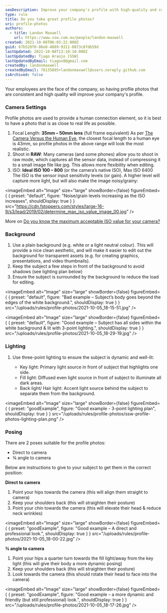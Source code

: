 ```yaml
---
seoDescription: Improve your company's profile with high-quality and consistent employee photos that provide a human connection element.
type: rule
title: Do you take great profile photos?
uri: profile-photos
authors:
  - title: Landon Maxwell
    url: https://www.ssw.com.au/people/landon-maxwell
created: 2021-10-06T06:03:22.000Z
guid: 67b520f0-86e0-4889-9311-8873c8fdb59d
lastUpdated: 2022-10-08T13:10:10.000Z
lastUpdatedBy: Tiago Araújo [SSW]
lastUpdatedByEmail: tiagov8@gmail.com
createdBy: landonmaxwell
createdByEmail: 78135895+landonmaxwell@users.noreply.github.com
isArchived: false
---
```


Your employees are the face of the company, so having profile photos that are consistent and high quality will improve your company's profile.

### Camera Settings

Profile photos are used to provide a human connection element, so it is best to have a photo that is as close to real life as possible.

1. Focal Length: **35mm – 50mm lens** (full frame equivalent)
   As per [The Camera Versus the Human Eye](https://petapixel.com/2012/11/17/the-camera-versus-the-human-eye/), the closest focal length to a human eye is 43mm, so profile photos in the above range will look the most realistic.
2. Shoot in **RAW**: Many cameras (and some phones) allow you to shoot in raw mode, which captures all the sensor data, instead of compressing it to a small image file like jpg. This allows more flexibility when editing.
3. ISO: **Ideal ISO 100 – 800** (or the camera’s native ISO), Max ISO 6400
   The ISO is the sensor input sensitivity levels (or gain). A higher level will capture more light, but will also make the image noisy/grainy:


<imageEmbed
  alt="Image"
  size="large"
  showBorder={false}
  figureEmbed={ {
    preset: "default",
    figure: "Noise/grain levels increasing as the ISO increases",
    shouldDisplay: true
  } }
  src="https://cdn.fstoppers.com/styles/large-16-9/s3/lead/2019/02/determine_max_iso_value_image_00.jpg"
/>

More on [Do you know the maximum acceptable ISO value for your camera?
](https://fstoppers.com/education/do-you-know-maximum-acceptable-iso-value-your-camera-338275)

### Background

1. Use a plain background (e.g. white or a light neutral colour).
   This will provide a nice clean aesthetic, and will make it easier to edit out the background for transparent assets (e.g. for creating graphics, presentations, and video thumbnails).
2. Keep the subject a few steps in front of the background to avoid shadows (see lighting plan below)
3. Ensure the subject is surrounded by the background to reduce the load for editing.


<imageEmbed
  alt="Image"
  size="large"
  showBorder={false}
  figureEmbed={ {
    preset: "default",
    figure: "Bad example – Subject’s body goes beyond the edges of the white background.",
    shouldDisplay: true
  } }
  src="/uploads/rules/profile-photos/2021-10-05_18-15-51.jpg"
/>


<imageEmbed
  alt="Image"
  size="large"
  showBorder={false}
  figureEmbed={ {
    preset: "default",
    figure: "Good example – Subject has all sides within the white background & lit with 3-point lighting.",
    shouldDisplay: true
  } }
  src="/uploads/rules/profile-photos/2021-10-05_18-29-19.jpg"
/>

### Lighting

1. Use three-point lighting to ensure the subject is dynamic and well-lit:

   - Key light: Primary light source in front of subject that highlights one side.
   - Fill light: Diffused even light source in front of subject to illuminate all dark areas.
   - Back light/ Hair light: Accent light source behind the subject to separate them from the background.

<imageEmbed
  alt="Image"
  size="large"
  showBorder={false}
  figureEmbed={ {
    preset: "goodExample",
    figure: "Good example - 3-point lighting plan",
    shouldDisplay: true
  } }
  src="/uploads/rules/profile-photos/ssw-profile-photos-lighting-plan.png"
/>

### Posing

There are 2 poses suitable for the profile photos:

- Direct to camera
- ¾ angle to camera

Below are instructions to give to your subject to get them in the correct position:

**Direct to camera**

1. Point your hips towards the camera (this will align them straight to camera)
2. Keep your shoulders back (this will straighten their posture)
3. Point your chin towards the camera (this will elevate their head & reduce neck wrinkles)

<imageEmbed
  alt="Image"
  size="large"
  showBorder={false}
  figureEmbed={ {
    preset: "goodExample",
    figure: "Good example – A direct and professional look.",
    shouldDisplay: true
  } }
  src="/uploads/rules/profile-photos/2021-10-05_18-00-22.jpg"
/>

**¾ angle to camera**

1. Point your hips a quarter turn towards the fill light/away from the key light (this will give their body a more dynamic posing)
2. Keep your shoulders back (this will straighten their posture)
3. Look towards the camera (this should rotate their head to face into the camera)

<imageEmbed
  alt="Image"
  size="large"
  showBorder={false}
  figureEmbed={ {
    preset: "goodExample",
    figure: "Good example – a more dynamic and friendly (but still professional) look.",
    shouldDisplay: true
  } }
  src="/uploads/rules/profile-photos/2021-10-05_18-17-26.jpg"
/>
